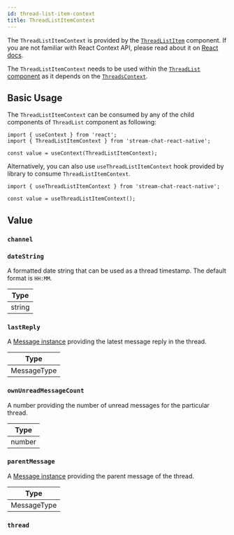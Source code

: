 ```yaml
---
id: thread-list-item-context
title: ThreadListItemContext
---
```




The `ThreadListItemContext` is provided by the [`ThreadListItem`](../../ui-components/thread-list-item) component. If you are not familiar with React Context API, please read about it on [React docs](https://reactjs.org/docs/context.html).

The `ThreadListItemContext` needs to be used within the [`ThreadList` component](../../ui-components/thread-list) as it depends on the [`ThreadsContext`](../threads-context).

## Basic Usage

The `ThreadListItemContext` can be consumed by any of the child components of `ThreadList` component as following:

```tsx
import { useContext } from 'react';
import { ThreadListItemContext } from 'stream-chat-react-native';

const value = useContext(ThreadListItemContext);
```

Alternatively, you can also use `useThreadListItemContext` hook provided by library to consume `ThreadListItemContext`.

```tsx
import { useThreadListItemContext } from 'stream-chat-react-native';

const value = useThreadListItemContext();
```

## Value

### `channel`

<Channel />

### `dateString`

A formatted date string that can be used as a thread timestamp. The default format is `HH:MM`.

| Type    |
| ------- |
| string   |

### `lastReply`

A [Message instance](https://github.com/GetStream/stream-chat-react-native/blob/493cdffcb5b2ee915b2f420e359ad685966a0dbe/package/src/components/MessageList/hooks/useMessageList.ts#L35) providing the latest message reply in the thread.

| Type                              |
| --------------------------------- |
| MessageType   |

### `ownUnreadMessageCount`

A number providing the number of unread messages for the particular thread.

| Type    |
| ------- |
| number   |

### `parentMessage`

A [Message instance](https://github.com/GetStream/stream-chat-react-native/blob/493cdffcb5b2ee915b2f420e359ad685966a0dbe/package/src/components/MessageList/hooks/useMessageList.ts#L35) providing the parent message of the thread.

| Type                              |
| --------------------------------- |
| MessageType   |

### `thread`

<Thread />

